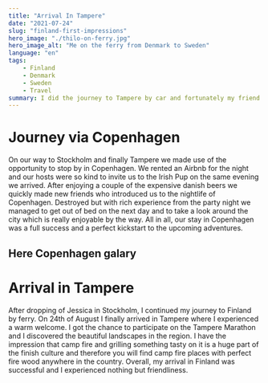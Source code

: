 ```yaml
---
title: "Arrival In Tampere"
date: "2021-07-24"
slug: "finland-first-impressions"
hero_image: "./thilo-on-ferry.jpg"
hero_image_alt: "Me on the ferry from Denmark to Sweden"
language: "en"
tags:
    - Finland
    - Denmark
    - Sweden
    - Travel
summary: I did the journey to Tampere by car and fortunately my friend Jessica decided to join the ride since she needed to go to Stockholm. We stayed two nights in Copenhagen before heading to Stockholm where I finally took the ferry to Turku in Finland.
---
```


# Journey via Copenhagen

On our way to Stockholm and finally Tampere we made use of the opportunity to stop by in Copenhagen. We rented an Airbnb for the night and our hosts were so kind to invite us to the Irish Pup on the same evening we arrived. After enjoying a couple of the expensive danish beers we quickly made new friends who introduced us to the nightlife of Copenhagen. Destroyed but with rich experience from the party night we managed to get out of bed on the next day and to take a look around the city which is really enjoyable by the way. All in all, our stay in Copenhagen was a full success and a perfect kickstart to the upcoming adventures.

## Here Copenhagen galary

# Arrival in Tampere

After dropping of Jessica in Stockholm, I continued my journey to Finland by ferry. On 24th of August I finally arrived in Tampere where I experienced a warm welcome. I got the chance to participate on the Tampere Marathon and I discovered the beautiful landscapes in the region. I have the impression that camp fire and grilling something tasty on it is a huge part of the finish culture and therefore you will find camp fire places with perfect fire wood anywhere in the country. Overall, my arrival in Finland was successful and I experienced nothing but friendliness.